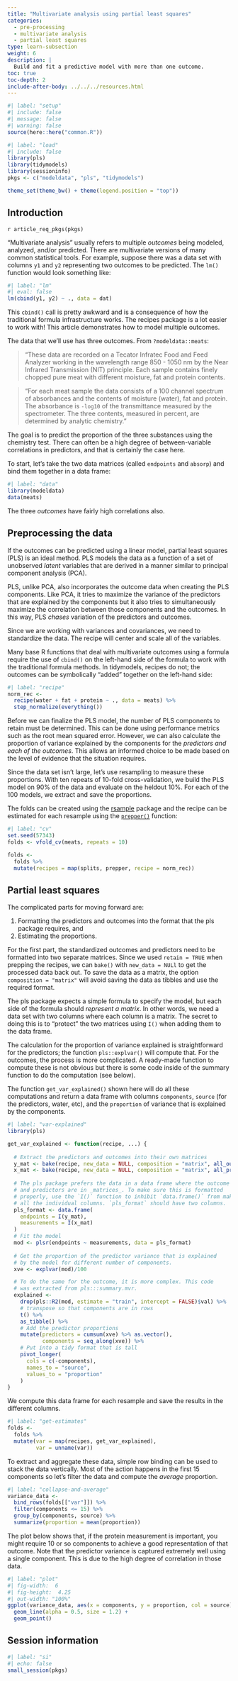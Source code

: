 ```yaml
---
title: "Multivariate analysis using partial least squares"
categories:
  - pre-processing
  - multivariate analysis
  - partial least squares
type: learn-subsection
weight: 6
description: | 
  Build and fit a predictive model with more than one outcome.
toc: true
toc-depth: 2
include-after-body: ../../../resources.html
---
```


```r
#| label: "setup"
#| include: false
#| message: false
#| warning: false
source(here::here("common.R"))
```

```r
#| label: "load"
#| include: false
library(pls)
library(tidymodels)
library(sessioninfo)
pkgs <- c("modeldata", "pls", "tidymodels")

theme_set(theme_bw() + theme(legend.position = "top"))
```


## Introduction

`r article_req_pkgs(pkgs)`

"Multivariate analysis" usually refers to multiple _outcomes_ being modeled, analyzed, and/or predicted. There are multivariate versions of many common statistical tools. For example, suppose there was a data set with columns `y1` and `y2` representing two outcomes to be predicted. The `lm()` function would look something like:

```r
#| label: "lm"
#| eval: false
lm(cbind(y1, y2) ~ ., data = dat)
```

This `cbind()` call is pretty awkward and is a consequence of how the traditional formula infrastructure works. The recipes package is a lot easier to work with! This article demonstrates how to model multiple outcomes.   

The data that we'll use has three outcomes. From `?modeldata::meats`:

> "These data are recorded on a Tecator Infratec Food and Feed Analyzer working in the wavelength range 850 - 1050 nm by the Near Infrared Transmission (NIT) principle. Each sample contains finely chopped pure meat with different moisture, fat and protein contents.

> "For each meat sample the data consists of a 100 channel spectrum of absorbances and the contents of moisture (water), fat and protein. The absorbance is `-log10` of the transmittance measured by the spectrometer. The three contents, measured in percent, are determined by analytic chemistry."

The goal is to predict the proportion of the three substances using the chemistry test. There can often be a high degree of between-variable correlations in predictors, and that is certainly the case here. 

To start, let's take the two data matrices (called `endpoints` and `absorp`) and bind them together in a data frame:

```r
#| label: "data"
library(modeldata)
data(meats)
```

The three _outcomes_ have fairly high correlations also. 

## Preprocessing the data

If the outcomes can be predicted using a linear model, partial least squares (PLS) is an ideal method. PLS models the data as a function of a set of unobserved _latent_ variables that are derived in a manner similar to principal component analysis (PCA). 

PLS, unlike PCA, also incorporates the outcome data when creating the PLS components. Like PCA, it tries to maximize the variance of the predictors that are explained by the components but it also tries to simultaneously maximize the correlation between those components and the outcomes. In this way, PLS _chases_ variation of the predictors and outcomes. 

Since we are working with variances and covariances, we need to standardize the data. The recipe will center and scale all of the variables. 

Many base R functions that deal with multivariate outcomes using a formula require the use of `cbind()` on the left-hand side of the formula to work with the traditional formula methods. In tidymodels, recipes do not; the outcomes can be symbolically "added" together on the left-hand side:

```r
#| label: "recipe"
norm_rec <- 
  recipe(water + fat + protein ~ ., data = meats) %>%
  step_normalize(everything()) 
```

Before we can finalize the PLS model, the number of PLS components to retain must be determined. This can be done using performance metrics such as the root mean squared error. However, we can also calculate the proportion of variance explained by the components for the _predictors and each of the outcomes_. This allows an informed choice to be made based on the level of evidence that the situation requires. 

Since the data set isn't large, let's use resampling to measure these proportions. With ten repeats of 10-fold cross-validation, we build the PLS model on 90% of the data and evaluate on the heldout 10%. For each of the 100 models, we extract and save the proportions. 

The folds can be created using the [rsample](https://rsample.tidymodels.org/) package and the recipe can be estimated for each resample using the [`prepper()`](https://rsample.tidymodels.org/reference/prepper.html) function: 

```r
#| label: "cv"
set.seed(57343)
folds <- vfold_cv(meats, repeats = 10)

folds <- 
  folds %>%
  mutate(recipes = map(splits, prepper, recipe = norm_rec))
```

## Partial least squares

The complicated parts for moving forward are:

1. Formatting the predictors and outcomes into the format that the pls package requires, and
2. Estimating the proportions. 

For the first part, the standardized outcomes and predictors need to be formatted into two separate matrices. Since we used `retain = TRUE` when prepping the recipes, we can `bake()` with `new_data = NULl` to get the processed data back out. To save the data as a matrix, the option `composition = "matrix"` will avoid saving the data as tibbles and use the required format. 

The pls package expects a simple formula to specify the model, but each side of the formula should _represent a matrix_. In other words, we need a data set with two columns where each column is a matrix. The secret to doing this is to "protect" the two matrices using `I()` when adding them to the data frame.

The calculation for the proportion of variance explained is straightforward for the predictors; the function `pls::explvar()` will compute that. For the outcomes, the process is more complicated. A ready-made function to compute these is not obvious but there is some code inside of the summary function to do the computation (see below). 

The function `get_var_explained()` shown here will do all these computations and return a data frame with columns `components`, `source` (for the predictors, water, etc), and the `proportion` of variance that is explained by the components. 


```r
#| label: "var-explained"
library(pls)

get_var_explained <- function(recipe, ...) {
  
  # Extract the predictors and outcomes into their own matrices
  y_mat <- bake(recipe, new_data = NULL, composition = "matrix", all_outcomes())
  x_mat <- bake(recipe, new_data = NULL, composition = "matrix", all_predictors())
  
  # The pls package prefers the data in a data frame where the outcome
  # and predictors are in _matrices_. To make sure this is formatted
  # properly, use the `I()` function to inhibit `data.frame()` from making
  # all the individual columns. `pls_format` should have two columns.
  pls_format <- data.frame(
    endpoints = I(y_mat),
    measurements = I(x_mat)
  )
  # Fit the model
  mod <- plsr(endpoints ~ measurements, data = pls_format)
  
  # Get the proportion of the predictor variance that is explained
  # by the model for different number of components. 
  xve <- explvar(mod)/100 

  # To do the same for the outcome, it is more complex. This code 
  # was extracted from pls:::summary.mvr. 
  explained <- 
    drop(pls::R2(mod, estimate = "train", intercept = FALSE)$val) %>% 
    # transpose so that components are in rows
    t() %>% 
    as_tibble() %>%
    # Add the predictor proportions
    mutate(predictors = cumsum(xve) %>% as.vector(),
           components = seq_along(xve)) %>%
    # Put into a tidy format that is tall
    pivot_longer(
      cols = c(-components),
      names_to = "source",
      values_to = "proportion"
    )
}
```

We compute this data frame for each resample and save the results in the different columns. 

```r
#| label: "get-estimates"
folds <- 
  folds %>%
  mutate(var = map(recipes, get_var_explained),
         var = unname(var))
```

To extract and aggregate these data, simple row binding can be used to stack the data vertically. Most of the action happens in the first 15 components so let's filter the data and compute the _average_ proportion.

```r
#| label: "collapse-and-average"
variance_data <- 
  bind_rows(folds[["var"]]) %>%
  filter(components <= 15) %>%
  group_by(components, source) %>%
  summarize(proportion = mean(proportion))
```

The plot below shows that, if the protein measurement is important, you might require 10 or so components to achieve a good representation of that outcome. Note that the predictor variance is captured extremely well using a single component. This is due to the high degree of correlation in those data. 

```r
#| label: "plot"
#| fig-width:  6
#| fig-height:  4.25
#| out-width: "100%"
ggplot(variance_data, aes(x = components, y = proportion, col = source)) + 
  geom_line(alpha = 0.5, size = 1.2) + 
  geom_point() 
```


## Session information {#session-info}

```r
#| label: "si"
#| echo: false
small_session(pkgs)
```
 
